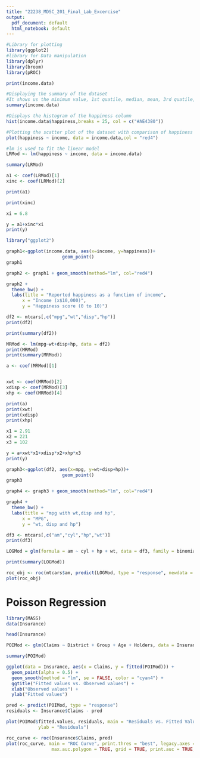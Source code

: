 ---
title: "22238_MDSC_201_Final_Lab_Excercise"
output:
  pdf_document: default
  html_notebook: default
---

```{r}
#Library for plotting
library(ggplot2)
#library for Data manipulation
library(dplyr)
library(broom)
library(pROC)
```

```{r}
print(income.data)
```

```{r}
#Displaying the summary of the dataset
#It shows us the minimum value, 1st quatile, median, mean, 3rd quatile, maximum value
summary(income.data)
```

```{r}
#Displays the histogram of the happiness column
hist(income.data$happiness,breaks = 25, col = c("#AE4380"))
```

```{r}
#Plotting the scatter plot of the dataset with comparison of happiness to income
plot(happiness ~ income, data = income.data,col = "red4")
```

```{r}
#lm is used to fit the linear model
LRMod <- lm(happiness ~ income, data = income.data)

summary(LRMod)
```

```{r}
a1 <- coef(LRMod)[1]
xinc <- coef(LRMod)[2]

print(a1)

print(xinc)
```

```{r}
xi = 6.8
```

```{r}
y = a1+xinc*xi
print(y)
```

```{r}
library("ggplot2")

graph1<-ggplot(income.data, aes(x=income, y=happiness))+
                     geom_point()
graph1
```

```{r}
  
graph2 <- graph1 + geom_smooth(method="lm", col="red4")
```

```{r}
graph2 +
  theme_bw() +
  labs(title = "Reported happiness as a function of income",
      x = "Income (x$10,000)",
      y = "Happiness score (0 to 10)")
```

```{r}
df2 <- mtcars[,c("mpg","wt","disp","hp")]
print(df2)
```

```{r}
print(summary(df2))
```

```{r}
MRMod <- lm(mpg~wt+disp+hp, data = df2)
print(MRMod)
print(summary(MRMod))
```

```{r}
a <- coef(MRMod)[1]


xwt <- coef(MRMod)[2]
xdisp <- coef(MRMod)[3]
xhp <- coef(MRMod)[4]

print(a)
print(xwt)
print(xdisp)
print(xhp)
```

```{r}
x1 = 2.91
x2 = 221
x3 = 102
```

```{r}
y = a+xwt*x1+xdisp*x2+xhp*x3
print(y)
```

```{r}
graph3<-ggplot(df2, aes(x=mpg, y=wt+disp+hp))+
                     geom_point()
graph3
```

```{r}
graph4 <- graph3 + geom_smooth(method="lm", col="red4")
```

```{r}
graph4 +
  theme_bw() +
  labs(title = "mpg with wt,disp and hp",
      x = "MPG",
      y = "wt, disp and hp")
```

```{r}
df3 <- mtcars[,c("am","cyl","hp","wt")]
print(df3)
```

```{r}
LOGMod = glm(formula = am ~ cyl + hp + wt, data = df3, family = binomial)

print(summary(LOGMod))
```

```{r}
roc_obj <- roc(mtcars$am, predict(LOGMod, type = "response", newdata = mtcars))
plot(roc_obj)
```

# Poisson Regression

```{r}
library(MASS)
data(Insurance)
```

```{r}
head(Insurance)
```

```{r}
POIMod <- glm(Claims ~ District + Group + Age + Holders, data = Insurance, family = poisson())
```

```{r}
summary(POIMod)
```

```{r}
ggplot(data = Insurance, aes(x = Claims, y = fitted(POIMod))) +
  geom_point(alpha = 0.5) +
  geom_smooth(method = "lm", se = FALSE, color = "cyan4") +
  ggtitle("Fitted values vs. Observed values") +
  xlab("Observed values") +
  ylab("Fitted values")
```

```{r}
pred <- predict(POIMod, type = "response")
residuals <- Insurance$Claims - pred
```

```{r}
plot(POIMod$fitted.values, residuals, main = "Residuals vs. Fitted Values", xlab = "Fitted Values", 
            ylab = "Residuals")

```

```{r}

roc_curve <- roc(Insurance$Claims, pred)
plot(roc_curve, main = "ROC Curve", print.thres = "best", legacy.axes = TRUE, auc.polygon = TRUE,
                 max.auc.polygon = TRUE, grid = TRUE, print.auc = TRUE, auc.polygon.col = "lightgray", col = "red4")
```
